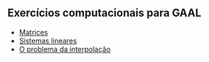 ## Exercícios computacionais para GAAL

- [Matrices](matrices.qmd)
- [Sistemas lineares](sistemas.qmd)
- [O problema da interpolação](interpol.qmd)

